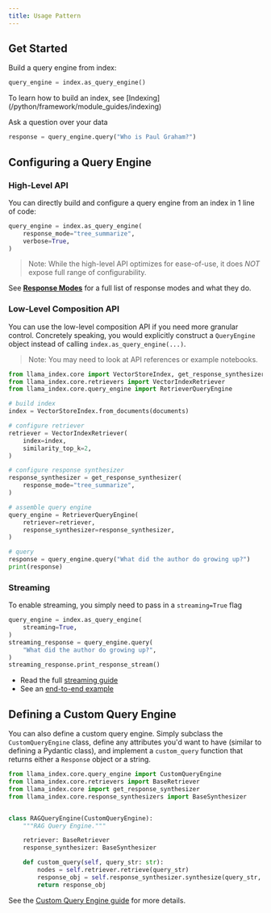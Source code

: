 ```yaml
---
title: Usage Pattern
---
```


## Get Started

Build a query engine from index:

```python
query_engine = index.as_query_engine()
```

<Aside type="tip">
  To learn how to build an index, see
  [Indexing](/python/framework/module_guides/indexing)
</Aside>

Ask a question over your data

```python
response = query_engine.query("Who is Paul Graham?")
```

## Configuring a Query Engine

### High-Level API

You can directly build and configure a query engine from an index in 1 line of code:

```python
query_engine = index.as_query_engine(
    response_mode="tree_summarize",
    verbose=True,
)
```

> Note: While the high-level API optimizes for ease-of-use, it does _NOT_ expose full range of configurability.

See [**Response Modes**](/python/framework/module_guides/deploying/query_engine/response_modes) for a full list of response modes and what they do.

### Low-Level Composition API

You can use the low-level composition API if you need more granular control.
Concretely speaking, you would explicitly construct a `QueryEngine` object instead of calling `index.as_query_engine(...)`.

> Note: You may need to look at API references or example notebooks.

```python
from llama_index.core import VectorStoreIndex, get_response_synthesizer
from llama_index.core.retrievers import VectorIndexRetriever
from llama_index.core.query_engine import RetrieverQueryEngine

# build index
index = VectorStoreIndex.from_documents(documents)

# configure retriever
retriever = VectorIndexRetriever(
    index=index,
    similarity_top_k=2,
)

# configure response synthesizer
response_synthesizer = get_response_synthesizer(
    response_mode="tree_summarize",
)

# assemble query engine
query_engine = RetrieverQueryEngine(
    retriever=retriever,
    response_synthesizer=response_synthesizer,
)

# query
response = query_engine.query("What did the author do growing up?")
print(response)
```

### Streaming

To enable streaming, you simply need to pass in a `streaming=True` flag

```python
query_engine = index.as_query_engine(
    streaming=True,
)
streaming_response = query_engine.query(
    "What did the author do growing up?",
)
streaming_response.print_response_stream()
```

- Read the full [streaming guide](/python/framework/module_guides/deploying/query_engine/streaming)
- See an [end-to-end example](/python/examples/customization/streaming/simpleindexdemo-streaming)

## Defining a Custom Query Engine

You can also define a custom query engine. Simply subclass the `CustomQueryEngine` class, define any attributes you'd want to have (similar to defining a Pydantic class), and implement a `custom_query` function that returns either a `Response` object or a string.

```python
from llama_index.core.query_engine import CustomQueryEngine
from llama_index.core.retrievers import BaseRetriever
from llama_index.core import get_response_synthesizer
from llama_index.core.response_synthesizers import BaseSynthesizer


class RAGQueryEngine(CustomQueryEngine):
    """RAG Query Engine."""

    retriever: BaseRetriever
    response_synthesizer: BaseSynthesizer

    def custom_query(self, query_str: str):
        nodes = self.retriever.retrieve(query_str)
        response_obj = self.response_synthesizer.synthesize(query_str, nodes)
        return response_obj
```

See the [Custom Query Engine guide](/python/examples/query_engine/custom_query_engine) for more details.
